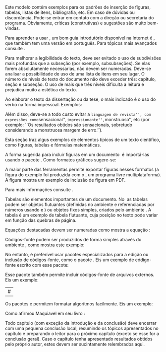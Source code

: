 \chapter{Aplicação}
\label{cap:aplicacao}

\graphicspath{{\currfiledir/figure/}}

\section{Guias de \LaTeX}

Este modelo contém exemplos para os padrões de inserção de figuras, tabelas, listas de itens, bibliografia, etc. Em caso de dúvidas ou discordância, Pode-se entrar em contato com a direção ou secretaria do programa. Obviamente, críticas (construtivas) e sugestões são muito bem-vindas.

Para aprender a usar \LaTeX, um bom guia introdutório disponível na Internet é \cite{oetiker07}, que também tem uma versão em português. Para tópicos mais avançados consulte \cite{goossens93}.


\section{Estrutura do texto}

Para melhorar a legibilidade do texto, deve ser evitado o uso de subdivisões mais profundas que a subseção (por exemplo, subsubseções). Se elas forem absolutamente necessarias, não devem ser numeradas. Deve-se analisar a possibilidade de uso de uma lista de itens em seu lugar. O número de níveis de texto do documento não deve exceder três: capítulo, seção e subseção. O uso de mais que três níveis dificulta a leitura e prejudica muito a estética do texto.


\section{Estilo de redação}

Ao elaborar o texto da dissertação ou da tese, o mais indicado é o uso do verbo na forma impessoal. Exemplos:

\begin{itemize}
\item ... utilizaram-se os seguintes dados ...
\item ... elaborou-se de forma precisa ...
\item ... trata-se os algoritmos ...
\item ... foram obtidos resultados significativos ...
\end{itemize}

Além disso, deve-se a todo custo evitar a ``linguagem de revista'', com expressões como ``sensacional'', ``impressionante'', ``monstruoso'', etc (por exemplo: ``Os resultados obtidos são sensacionais, sobretudo considerando a monstruosa margem de erro.'').


\section{Alguns exemplos}

Esta seção traz algus exemplos de elementos típicos de um texto científico, como figuras, tabelas e fórmulas matemáticas.

\subsection{Exemplo de figura}

A forma sugerida para incluir figuras em um documento \LaTeX\ é importá-las usando o pacote \texttt{graphicx}. Como formatos gráficos sugere-se:

\begin{itemize}

\item Formatos \emph{raster}, como PNG (\emph{Portable Network Graphics}) ou JPG (\emph{Joint Photographic Experts Group}) para fotografias; procure usar uma resolução de ao menos 150 dpi (\emph{dots per inch}).

\item Formatos vetoriais, como PDF (\emph{Portable Document Format}) ou EPS (\emph{Extended PostScript}) para diagramas e gráficos\footnote{NUNCA use JPG ou GIF para desenhos vetoriais, pois o resultado final geralmente fica borrado.}.

\end{itemize}

A maior parte das ferramentas permite exportar figuras nesses formatos (a figura do exemplo foi produzida com o \emph{Inkscape}, um programa livre multiplataforma). A figura \ref{fig:comun-intra-inter} mostra um exemplo de inclusão de figura em PDF.

\begin{figure}[!htb]
\centering
\includegraphics[width=12cm]{exemplo-figura.pdf}
\caption{Comunicação inter-processos.}
\label{fig:comun-intra-inter}
\end{figure}

Para mais informações consulte \cite{goossens93}.

\subsection{Exemplo de tabela}

Tabelas são elementos importantes de um documento. No \LaTeX\ as tabelas podem ser objetos flutuantes (definidas no ambiente \texttt{table} e referenciadas por números usando \texttt{label} e \texttt{ref}) ou objetos fixos simples, criados pelo ambiente \texttt{tabular}. A tabela \ref{tab:modelos} é um exemplo de tabela flutuante, cuja posição no texto pode variar em função das quebras de página.

\begin{table}[!htp]
\centering
\caption{Os 16 modelos centrais do UCON$_{\mathrm{ABC}}$}
\label{tab:modelos}
\begin{tabular}{|c|cccc|}
\cline{2-5}
\multicolumn{1}{c|}{}& 0 (imutável) & 1 (\emph{pre-update}) & 2 (\emph{on-update}) & 3 (\emph{pos-update}) \\
\hline
\texttt{preA} & \textbullet & \textbullet & -- & \textbullet \\
\hline
\texttt{onA} & \textbullet & \textbullet & \textbullet & \textbullet \\
\hline
\texttt{preB} & \textbullet & \textbullet & -- & \textbullet \\
\hline
\texttt{onB} & \textbullet & \textbullet & \textbullet & \textbullet \\
\hline
\texttt{preC} & \textbullet & -- & -- & -- \\
\hline
\texttt{onC} & \textbullet & -- & -- & -- \\
\hline
\end{tabular}
\end{table}


\subsection{Exemplo de fórmula}

Equações destacadas devem ser numeradas como mostra a equação \ref{eq:relatividade}:

\begin{equation}
E = m \times c^2
\label{eq:relatividade}
\end{equation}

\subsection{Exemplos de código-fonte}

Códigos-fonte podem ser produzidos de forma simples através do ambiente \texttt{verbatim}, como mostra este exemplo:

\begin{footnotesize}
\begin{verbatim}

int main (int argc, char *argv[])
{
   int i ;                           // uma variavel local

   for (i=0; i< 100; i++)            // um laço for
      printf ("i vale %d\n", i) ;    // uma saída na tela
}
\end{verbatim}
\end{footnotesize}

No entanto, é preferível usar pacotes especializados para a edição ou inclusão de códigos-fonte, como o pacote \texttt{listings}. Eis um exemplo de código-fonte escrito com esse pacote:


\begin{lstlisting}

int main (int argc, char *argv[])
{
   int i ;                           // uma variável local

   for (i=0; i< 100; i++)            // um laço for
      printf ("i vale %d\n", i) ;    // uma saída na tela
}
\end{lstlisting}

Esse pacote também permite incluir códigos-fonte de arquivos externos. Eis um exemplo:

---
#\lstinputlisting{exemplo.c}
---

\subsection{Exemplo de algoritmo}

Os pacotes \texttt{algorithm} e \texttt{algorithmic} permitem formatar algoritmos facilmente. Eis um exemplo:


\begin{algorithm}[H]
\caption{Ações de $s_i$ ao encerrar um ciclo:}
\label{alg:on-period-ending}
\begin{small}
\begin{algorithmic}[1]
\FORALL{$x \in \mathcal{K}_i$}
  \STATE{$\mathit{banned}_i(x) \gets$ FALSE}
  \STATE{$mi_i(x) \gets 0$}
  \STATE{$mm_i(x) \gets 0$}
  \STATE{$\mathit{age}_i(x) \gets \mathit{age}_i(x) + 1$}
  \IF{$\mathit{age}_i(x) = \mathit{age}_\mathit{max}$}
     \STATE{$\mathcal{K}_i \gets \mathcal{K}_i - \{x\}$}
     \COMMENT{``esquece'' do servidor $x$}
     \STATE{remove as informações locais sobre $x$}
     \STATE{envia $\mathit{notify}(x,\mathit{undef})$ ao grupo de confiança $\mathcal{T}_i$}
  \ENDIF
\ENDFOR
\end{algorithmic}
\end{small}
\end{algorithm}


\subsection{Exemplo de citação}

Como afirmou Maquiavel em seu livro \emph{O Príncipe}:

\begin{quote}
``Nada é mais difícil de instituir, mais perigoso de conduzir, mais incerto no seu sucesso, do que liderar a introdução de uma nova ordem de coisas... O inovador faz inimigos em todos aqueles que prosperavam sobre as antigas regras, e somente tíbio suporte é esperado daqueles que prosperariam na novidade, porque os homens são geralmente incrédulos, nunca realmente confiam nas coisas novas, a menos que as tenham testado em experiência''.
\end{quote}


\section{Uma seção}

\subsection{Uma subseção}

\subsubsection{Uma subsubseção}


\section{Conclusão}

Todo capítulo (com exceção da introdução e da conclusão) deve encerrar com uma pequena conclusão local, resumindo os tópicos apresentados no capítulo e preparando o leitor para o próximo capítulo (exceto se esse for a conclusão geral). Caso o capítulo tenha apresentado resultados obtidos pelo próprio autor, estes devem ser sucintamente relembrados aqui.
